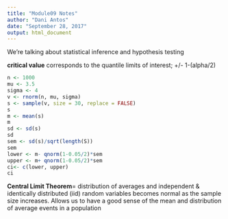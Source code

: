 ```yaml
---
title: "Module09 Notes"
author: "Dani Antos"
date: "September 28, 2017"
output: html_document
---
```


We're talking about statistical inference and hypothesis testing

**critical value** corresponds to the quantile limits of interest; +/- 1-(alpha/2)
```r
n <- 1000
mu <- 3.5
sigma <- 4
v <- rnorm(n, mu, sigma)
s <- sample(v, size = 30, replace = FALSE)
s
m <- mean(s)
m
sd <- sd(s)
sd
sem <- sd(s)/sqrt(length(S))
sem
lower <- m- qnorm(1-0.05/2)*sem
upper <- m+ qnorm(1-0.05/2)*sem
ci<- c(lower, upper)
ci
```

**Central Limit Theorem**= distribution of averages and independent & identically distributed (iid) random variables becomes normal as the sample size increases. Allows us to have a good sense of the mean and distribution of average events in a population